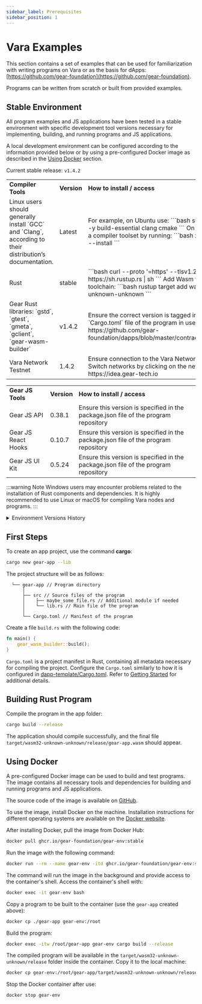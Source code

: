 ```yaml
---
sidebar_label: Prerequisites
sidebar_position: 1
---
```



# Vara Examples

This section contains a set of examples that can be used for familiarization with writing programs on Vara or as the basis for dApps: [https://github.com/gear-foundation](https://github.com/gear-foundation).

Programs can be written from scratch or built from provided examples.

## Stable Environment

All program examples and JS applications have been tested in a stable environment with specific development tool versions necessary for implementing, building, and running programs and JS applications.

A local development environment can be configured according to the information provided below or by using a pre-configured Docker image as described in the [Using Docker](#using-docker) section.

Current stable release: `v1.4.2`

<table>
<tr>
<td><b>Compiler Tools</b></td> 
<td><b>Version</b></td> 
<td><b>How to install / access</b></td>
</tr>

<tr>
<td>Linux users should generally install `GCC` and `Clang`, according to their distribution’s documentation.</td>
<td>Latest</td>
<td>
For example, on Ubuntu use:
```bash
sudo apt install -y build-essential clang cmake
```
On macOS, install a compiler toolset by running:
```bash
xcode-select --install
```
</td>
</tr>

<tr>
<td>Rust</td>
<td>stable</td>
<td>
```bash
curl --proto '=https' --tlsv1.2 -sSf https://sh.rustup.rs | sh
```
Add Wasm target to the toolchain:
```bash
rustup target add wasm32-unknown-unknown
```
</td>
</tr>

<tr>
<td>Gear Rust libraries: `gstd`, `gtest`, `gmeta`, `gclient`, `gear-wasm-builder`</td>
<td>v1.4.2</td>
<td>
Ensure the correct version is tagged in the `Cargo.toml` file of the program in use. For example: https://github.com/gear-foundation/dapps/blob/master/contracts/Cargo.toml
</td>
</tr>

<tr>
<td>Vara Network Testnet</td>
<td>1.4.2</td>
<td>
Ensure connection to the Vara Network Testnet. Switch networks by clicking on the network name in https://idea.gear-tech.io
</td>
</tr>
</table>

<table>
<tr>
<td><b>Gear JS Tools</b></td>
<td><b>Version</b></td>
<td><b>How to install / access</b></td>
</tr>
<tr>
<td>Gear JS API</td>
<td>0.38.1</td>
<td>Ensure this version is specified in the package.json file of the program repository</td>
</tr>
<tr>
<td>Gear JS React Hooks</td>
<td>0.10.7</td>
<td>Ensure this version is specified in the package.json file of the program repository</td>
</tr>
<tr>
<td>Gear JS UI Kit</td>
<td>0.5.24</td>
<td>Ensure this version is specified in the package.json file of the program repository</td>
</tr>
</table>

:::warning Note
Windows users may encounter problems related to the installation of Rust components and dependencies.
It is highly recommended to use Linux or macOS for compiling Vara nodes and programs.
:::

<details>
  <summary>Environment Versions History</summary>

## Previous Environment Versions

| Vara node version | Runtime version | Gear libraries version | Rust toolchain version |
| ----------------- | --------------- | ---------------------- | ---------------------- |
| v1.4.2            | 1420            | tag = "v1.4.2"         | stable                 |
| v1.4.1            | 1410            | tag = "v1.4.1"         | stable                 |
| v1.4.0            | 1400            | tag = "v1.4.0"         | stable                 |
| v1.3.1            | 1310            | tag = "v1.3.1"         | stable                 |
| v1.2.1            | 1210            | tag = "v1.2.1"         | stable                 |
| v1.1.1            | 1110            | tag = "v1.1.1"         | stable                 |
| v1.0.5            | 1050            | tag = "v1.0.5"         | nightly-2023-09-18     |
| v1.0.2            | 1020            | tag = "v1.0.2"         | nightly-2023-10-14     |
| v1.0.1            | 1010            | tag = "v1.0.1"         | nightly-2023-10-14     |
| v1.0.0            | 1000            | tag = "v1.0.0"         | nightly-2023-04-25     |
| v0.3.3            | 330             | tag = "v0.3.3"         | nightly-2023-04-25     |
| v0.2.2            | 220             | rev = "946ac47"        | nightly-2023-04-25     |
| v0.1.6            | 160             | rev = "78dfa07"        | nightly-2023-04-25     |
| v0.1.4            | 140             | rev = "5c685d0"        | nightly-2023-03-14     |

</details>

## First Steps

To create an app project, use the command **cargo**:

```bash
cargo new gear-app --lib
```

The project structure will be as follows:

```
  └── gear-app // Program directory
      │
      ├── src // Source files of the program
      │    ├── maybe_some_file.rs // Additional module if needed
      │    └── lib.rs // Main file of the program
      │
      └── Cargo.toml // Manifest of the program
```

Create a file `build.rs` with the following code:

```rust
fn main() {
    gear_wasm_builder::build();
}
```

`Cargo.toml` is a project manifest in Rust, containing all metadata necessary for compiling the project.
Configure the `Cargo.toml` similarly to how it is configured in [dapp-template/Cargo.toml](https://github.com/gear-foundation/dapp-template/blob/master/Cargo.toml). Refer to [Getting Started](/docs/getting-started-in-5-minutes.md) for additional details.

## Building Rust Program

Compile the program in the app folder:

```bash
cargo build --release
```

The application should compile successfully, and the final file `target/wasm32-unknown-unknown/release/gear-app.wasm` should appear.

## Using Docker

A pre-configured Docker image can be used to build and test programs. The image contains all necessary tools and dependencies for building and running programs and JS applications.

The source code of the image is available on [GitHub](https://github.com/gear-foundation/gear-env).

To use the image, install Docker on the machine. Installation instructions for different operating systems are available on the [Docker website](https://docs.docker.com/get-docker/).

After installing Docker, pull the image from Docker Hub:

```bash
docker pull ghcr.io/gear-foundation/gear-env:stable
```

Run the image with the following command:

```bash
docker run --rm --name gear-env -itd ghcr.io/gear-foundation/gear-env:stable bash
```

The command will run the image in the background and provide access to the container's shell. Access the container's shell with:

```bash
docker exec -it gear-env bash
```

Copy a program to be built to the container (use the `gear-app` created above):

```bash
docker cp ./gear-app gear-env:/root
```

Build the program:

```bash
docker exec -itw /root/gear-app gear-env cargo build --release
```

The compiled program will be available in the `target/wasm32-unknown-unknown/release` folder inside the container. Copy it to the local machine:

```bash
docker cp gear-env:/root/gear-app/target/wasm32-unknown-unknown/release/. ./
```

Stop the Docker container after use:

```shell
docker stop gear-env
```
